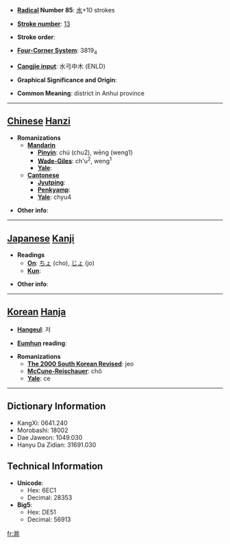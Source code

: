 * '''[[Wiktionary:Chinese radical index| Radical]] Number 85''': [[Wiktionary:Chinese radical index 水|水]]+10 strokes

* '''[[Wiktionary:Chinese total strokes index|Stroke number]]''': [[Wiktionary:Chinese total strokes index 13|13]]

* '''Stroke order''': 

* '''[[Wiktionary:Chinese four corner index|Four-Corner System]]''': 3819<sub>4</sub>

* '''[[Wiktionary:Chinese Cangjie index|Cangjie input]]''': 水弓中木 (ENLD)

* '''Graphical Significance and Origin''': 

* '''Common Meaning''': district in Anhui province

----

== [[Chinese]] [[Hanzi]] ==

* '''Romanizations'''
** '''[[Mandarin]]'''
*** '''[[Pinyin]]''': chú (chu2), wēng (weng1)
*** '''[[Wade-Giles]]''': ch'u<sup>2</sup>, weng<sup>1</sup>
*** '''[[Yale]]''': 
** '''[[Cantonese]]'''
*** '''[[Jyutping]]''':
*** '''[[Penkyamp]]''': 
*** '''[[Yale]]''': chyu4

* '''Other info''': 

----

== [[Japanese]] [[Kanji]] ==

* '''Readings'''
** '''[[On]]''': [[ちょ]] (cho), [[じょ]] (jo)
** '''[[Kun]]''': 

* '''Other info''':  

----

== [[Korean]] [[Hanja]] ==

* '''[[Hangeul]]''': 저

* '''[[Eumhun]] reading''': 

* '''Romanizations'''
** '''[[The 2000 South Korean Revised Romanization|The 2000 South Korean Revised]]''': jeo
** '''[[McCune-Reischauer]]''': chŏ
** '''[[Yale]]''': ce

----

== Dictionary Information ==

* KangXi: 0641.240
* Morobashi: 18002
* Dae Jaweon: 1049.030
* Hanyu Da Zidian: 31691.030

== Technical Information ==

* '''Unicode''':
** Hex: 6EC1
** Decimal: 28353
* '''Big5''':
** Hex: DE51
** Decimal: 56913

[[fr:滁]]